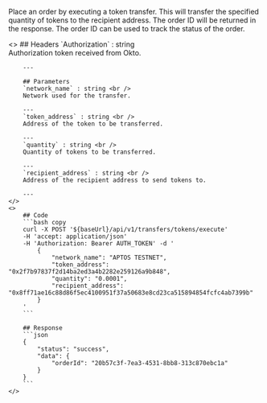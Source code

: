 
Place an order by executing a token transfer. This will transfer the specified quantity of tokens to the recipient address. The order ID will be returned in the response. The order ID can be used to track the status of the order.

<ColumnLayout>
    <>
        ## Headers
        `Authorization` : string <br />
        Authorization token received from Okto.

        ---

        ## Parameters
        `network_name` : string <br />
        Network used for the transfer.

        ---
        `token_address` : string <br />
        Address of the token to be transferred.

        ---
        `quantity` : string <br />
        Quantity of tokens to be transferred.

        ---
        `recipient_address` : string <br />
        Address of the recipient address to send tokens to.

        ---
    </>
    <>
        ## Code
        ```bash copy
        curl -X POST '${baseUrl}/api/v1/transfers/tokens/execute' 
        -H 'accept: application/json' 
        -H 'Authorization: Bearer AUTH_TOKEN' -d '
            {
                "network_name": "APTOS TESTNET",
                "token_address": "0x2f7b97837f2d14ba2ed3a4b2282e259126a9b848",
                "quantity": "0.0001",
                "recipient_address": "0x8ff71ae16c88d86f5ec4100951f37a50683e8cd23ca515894854fcfc4ab7399b"
            }
        '
        ```

        ## Response
        ```json
        {
            "status": "success",
            "data": {
                "orderId": "20b57c3f-7ea3-4531-8bb8-313c870ebc1a"
            }
        }
        ```
    </>
</ColumnLayout>